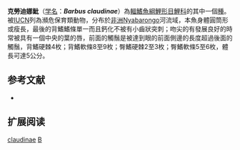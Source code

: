 {{Speciesbox 
| taxon = Barbus claudinae
| status = EN
| status_system = IUCN3.1
| authority = [[De_Vos|De Vos]] & [[Thys_van_den_Audenaerde|Thys van den Audenaerde]], 1990
| synonyms = 
}}

'''克勞迪娜魮'''（[[学名|学名]]：'''''Barbus claudinae'''''）為[[輻鰭魚綱|輻鰭魚綱]][[鯉形目|鯉形目]][[鯉科|鯉科]]的其中一個[[種|種]]。被[[IUCN|IUCN]]列為瀕危保育類動物，分布於[[非洲|非洲]]Nyabarongo河流域，本魚身體圓筒形或瘦長，最後的背鰭鰭條單一而且鈣化不被有小齒狀突刺；吻尖的有發展良好的時常被具有一個中央的葉的唇，前面的觸鬚是被達到眼的前面側邊的長度超過後面的觸鬚，背鰭硬棘4枚；背鰭軟條8至9枚；臀鰭硬棘2至3枚；臀鰭軟條5至6枚，體長可達5公分。

== 参考文献 ==
*{{FishBase_species|genus=Barbus|species=claudinae|year=2011|month=12}}

== 扩展阅读 ==
{{refbegin}}
{{wikispecies-inline|Barbus claudinae|克勞迪娜魮}}
{{refend}}
{{Taxonbar|from=Q2168100}}

[[Category:魮屬|claudinae]]
[[Category:1990年描述的魚類|B]]